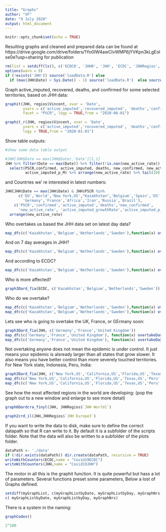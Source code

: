 ```yaml
---
title: "Graphs"
author: "VF"
date: "9 July 2020"
output: html_document
---
```


```r
knitr::opts_chunk$set(echo = TRUE)
```

Resulting graphs and cleaned and prepared data can be found at 
https://drive.google.com/drive/folders/1Yo0IW4awCIvWMP6jYVKpn3kLgEolse0e?usp=sharing
for publication 
```r
rm(list = setdiff(ls(), c('ECDC0', 'JHH0', 'JHH', 'ECDC', 'JHHRegios', 'ECDCRegios','testing')))
options(warn = 0)
if (!exists('JHH')) source('loadData.R') else 
  if (max(JHH$Date) < Sys.Date() - 1) source('loadData.R')  else source('definitions.R')

```
Graph active_imputed, recovered, deaths, and confirmed for some selected territories, 
based on JHH data:
```r
graphit(JHH, regios$Vincent, xvar = 'Date', 
        yvars = c('active_imputed','recovered_imputed', 'deaths','confirmed'),
        facet = "PSCR", logy = TRUE,from = "2020-06-01")
```
```r
graphit_r(JHH, regios$Vincent, xvar = 'Date', 
        yvars = c('active_imputed','recovered_imputed', 'deaths','confirmed'),
        logy = TRUE,from = "2020-01-01")
```

Show table outputs: 
```r
#show some data table output

#JHH[JHH$Date == max(JHH$Date),'Date'][1,1]
JHH %>% filter(Date == max(Date)) %>% filter(!is.nan(new_active_rate)) %>%
  select(PSCR,confirmed, active_imputed, deaths, new_confirmed, new_active_rate, active_imputed_growthRate, 
         active_imputed_p_M) %>% arrange(new_active_rate) %>% tail(10)
```
and Countries we' re interested in latest numbers: 
```r
JHH[JHH$Date == max(JHH$Date) & JHH$PSCR %in% 
      c('EU','World','New York,US',"Kazakhstan",'Belgium','Spain','US','Netherlands','Europe',
        'Germany','France','Africa','Iran','Russia','Brazil'),
    c('PSCR','confirmed','active_imputed','deaths','new_confirmed',
      'new_active_rate', 'active_imputed_growthRate','active_imputed_p_M') ]  %>%
  arrange(new_active_rate)

```
Who overtakes us based the JHH data set on latest day data? 
```r
map_dfc(c('Kazakhstan','Belgium','Netherlands','Sweden'),function(x) overtakeDays_df(JHH,x,who = 'theyme',lastDays = 1))
```
And on 7 day averages in JHH? 
```r
map_dfc(c('Kazakhstan','Belgium','Netherlands','Sweden'),function(x) overtakeDays_df(JHH,x,who = 'theyme',lastDays = 7))
```

And according to ECDC? 
```r
map_dfc(c('Kazakhstan','Belgium','Netherlands','Sweden'),function(x) overtakeDays_df(ECDC,x,who = 'theyme',lastDays = 7))
```
Who is more affected? 
```r
graph3Dard_fia(ECDC, c('Kazakhstan','Belgium','Netherlands','Sweden'))
```
Who do we overtake?
```r
map_dfc(c('Kazakhstan','Belgium','Netherlands','Sweden'),function(x) overtakeDays_df(JHH,x,who = 'Ithem',lastDays = 7))
map_dfc(c('Kazakhstan','Belgium','Netherlands','Sweden'),function(x) overtakeDays_df(ECDC,x,who = 'Ithem',lastDays = 7))
```
Lets see who is going to overtake the UK, France, or GErmany soon: 
```r
graph3Dard_fia(JHH, c('Germany','France','United Kingdom'))
map_dfc(c('Germany','France','United Kingdom'), function(x) overtakeDays_df(JHH,x,who = "theyme", lastDays = 7))
map_dfc(c('Germany','France','United Kingdom'), function(x) overtakeDays_df(JHH,x,who = "Ithem", lastDays = 7))
```
Not overtaking anyone does not mean the epidemic is under control. It just means your epidemic is alsready larger than all states that grow slower. It also means you have better control than more severely touched territories. 
For New York state, Indonesia, Peru, India: 
```r
graph3Dard_fia(JHH, c('New York,US','California,US','Florida,US','Texas,US','Peru','India'))
map_dfc(c('New York,US','California,US','Florida,US','Texas,US','Peru','India'),function(x) overtakeDays_df(JHH,x,who = 'Ithem'))
map_dfc(c('New York,US','California,US','Florida,US','Texas,US','Peru','India'),function(x) overtakeDays_df(JHH,x,who = 'theyme'))
```
See how the most affected regions in the world are developing: (pop the graph out to a new window and enlarge to see more detail)
```r
graph6Dardcra_finyl(JHH, JHHRegios$`JHH World1`)
```
```r
graph2crd_il(JHH,JHHRegios$`JHH Europe3`)
```
If you want to write the data to disk, make sure to define the correct datapath so that R can write to it. By default it is a subfolder of the scripts folder. Note that the data will also be written to a subfolder of the plots folder. 
``` r
dataPath <- './data'
if (!dir.exists(dataPath)) dir.create(dataPath, recursive = TRUE)
writeWithCounters(ECDC,name = "Covid19ECDC")
writeWithCounters(JHH,name = "Covid19JHH") 
```
The motor in all this is the graphit function. It is quite powerful but hass a lot of parameters. Several functions preset some parameters, Below a lost of Graphs defined. 
```r
setdiff(myGraphList, c(myGraphListbyDate, myGraphListbyDay, myGraphNrs))
c( myGraphListbyDate, myGraphListbyDay, myGraphNrs)
```
There is a system in the naming: 
```r
graphCodes()
```
```python
2^100
```

